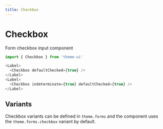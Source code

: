 ```yaml
---
title: Checkbox
---
```


# Checkbox

Form checkbox input component

```js
import { Checkbox } from 'theme-ui'
```

```js live=true
<Label>
  <Checkbox defaultChecked={true} />
</Label>
<Label>
  <Checkbox indeterminate={true} defaultChecked={true} />
</Label>
```

## Variants

Checkbox variants can be defined in `theme.forms` and the component uses the `theme.forms.checkbox` variant by default.
